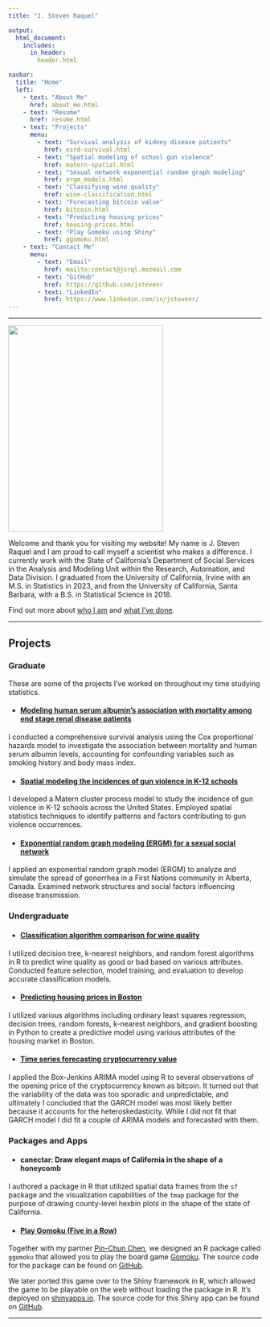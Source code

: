 ```yaml
---
title: "J. Steven Raquel"

output:
  html_document:
    includes:
      in_header: 
        header.html          

navbar:
  title: "Home"
  left:
    - text: "About Me"
      href: about_me.html
    - text: "Resume"
      href: resume.html
    - text: "Projects"
      menu:
        - text: "Survival analysis of kidney disease patients"
          href: esrd-survival.html
        - text: "Spatial modeling of school gun violence"
          href: matern-spatial.html
        - text: "Sexual network exponential random graph modeling"
          href: ergm_models.html
        - text: "Classifying wine quality"
          href: wine-classification.html
        - text: "Forecasting bitcoin value"
          href: bitcoin.html
        - text: "Predicting housing prices"
          href: housing-prices.html
        - text: "Play Gomoku using Shiny"
          href: ggomoku.html
    - text: "Contact Me"
      menu:
        - text: "Email"
          href: mailto:contact@jsrql.mozmail.com
        - text: "GitHub"
          href: https://github.com/jstevenr
        - text: "LinkedIn"
          href: https://www.linkedin.com/in/jstevenr/
---
```



----

<left><img src="images/self_prof.jpg" width="308px" height="410px"></left>

Welcome and thank you for visiting my website! My name is J. Steven Raquel and I am proud to call myself a scientist who makes a difference. I currently work with the State of California's Department of Social Services in the Analysis and Modeling Unit within the Research, Automation, and Data Division. I graduated from the University of California, Irvine with an M.S. in Statistics in 2023, and from the University of California, Santa Barbara, with a B.S. in Statistical Science in 2018. 

Find out more about [who I am](about_me.html) and [what I've done](resume.html).

----

## Projects  

### Graduate

These are some of the projects I've worked on throughout my time studying statistics.

* #### [Modeling human serum albumin's association with mortality among end stage renal disease patients](esrd-survival.html)

I conducted a comprehensive survival analysis using the Cox proportional hazards model to investigate the association between mortality and human serum albumin levels, accounting for confounding variables such as smoking history and body mass index.

* #### [Spatial modeling the incidences of gun violence in K-12 schools](matern-spatial.html)

I developed a Matern cluster process model to study the incidence of gun violence in K-12 schools across the United States. Employed spatial statistics techniques to identify patterns and factors contributing to gun violence occurrences.

* #### [Exponential random graph modeling (ERGM) for a sexual social network](ergm_models.html)

I applied an exponential random graph model (ERGM) to analyze and simulate the spread of gonorrhea in a First Nations community in Alberta, Canada. Examined network structures and social factors influencing disease transmission.

### Undergraduate

* #### [Classification algorithm comparison for wine quality](wine-classification.html)

I utilized decision tree, k-nearest neighbors, and random forest algorithms in R to predict wine quality as good or bad based on various attributes. Conducted feature selection, model training, and evaluation to develop accurate classification models.

* #### [Predicting housing prices in Boston](housing-prices.html)

I utilized various algorithms including ordinary least squares regression, decision trees, random forests, k-nearest neighbors, and gradient boosting in Python to create a predictive model using various attributes of the housing market in Boston. 

* #### [Time series forecasting cryptocurrency value](bitcoin.html)

I applied the Box-Jenkins ARIMA model using R to several observations of the opening price of the cryptocurrency known as bitcoin. It turned out that the variability of the data was too sporadic and unpredictable, and ultimately I concluded that the GARCH model was most likely better because it accounts for the heteroskedasticity. While I did not fit that GARCH model I did fit a couple of ARIMA models and forecasted with them.

### Packages and Apps

* #### canectar: Draw elegant maps of California in the shape of a honeycomb

I authored a package in R that utilized spatial data frames from the `sf` package and the visualization capabilities of the `tmap` package for the purpose of drawing county-level hexbin plots in the shape of the state of California. 

* #### [Play Gomoku (Five in a Row)](ggomoku.html)

Together with my partner [Pin-Chun Chen](https://sites.uci.edu/pinchunchen/), we designed an R package called `ggomoku` that allowed you to play the board game [Gomoku](https://en.wikipedia.org/wiki/Gomoku). The source code for the package can be found on [GitHub](https://github.com/stats295r-fa20/package-group11).

We later ported this game over to the Shiny framework in R, which allowed the game to be playable on the web without loading the package in R. It's deployed on [shinyapps.io](https://pinchunchen.shinyapps.io/ggomoku/). The source code for this Shiny app can be found on [GitHub](https://github.com/stats295r-fa20/shiny-group2).


----

